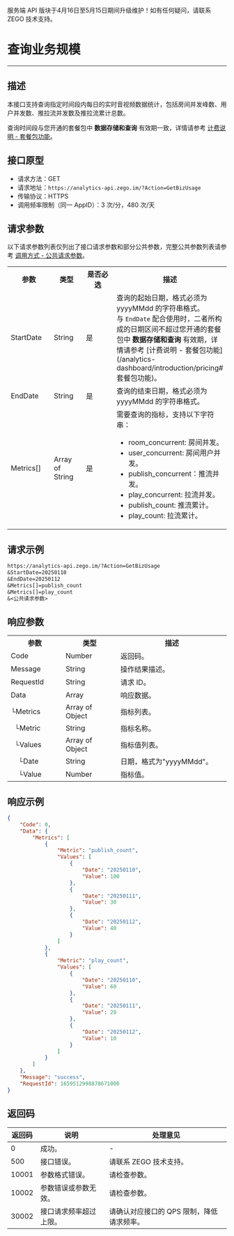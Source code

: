 <Warning title="警告">服务端 API 版块于4月16日至5月15日期间升级维护！如有任何疑问，请联系 ZEGO 技术支持。</Warning>
# 查询业务规模

- - -

## 描述

本接口支持查询指定时间段内每日的实时音视频数据统计，包括房间并发峰数、用户并发数、推拉流并发数及推拉流累计总数。

<Note title="说明">查询时间段与您开通的套餐包中 <strong>数据存储和查询</strong> 有效期一致，详情请参考 [计费说明 - 套餐包功能](/analytics-dashboard/introduction/pricing#套餐包功能)。</Note>

## 接口原型

- 请求方法：GET
- 请求地址：`https://analytics-api.zego.im/?Action=GetBizUsage`
- 传输协议：HTTPS
- 调用频率限制（同一 AppID）：3 次/分，480 次/天

## 请求参数

以下请求参数列表仅列出了接口请求参数和部分公共参数，完整公共参数列表请参考 [调用方式 - 公共请求参数](./../Access%20server%20APIs.mdx#公共请求参数)。

<table>
  <colgroup>
    <col width="20%" />
    <col width="15%" />
    <col width="15%" />
    <col width="50%" />
  </colgroup>
<tbody><tr>
<th>参数</th>
<th>类型</th>
<th>是否必选</th>
<th>描述</th>
</tr>
<tr>
<td>StartDate</td>
<td>String</td>
<td>是</td>
<td>查询的起始日期，格式必须为 yyyyMMdd 的字符串格式。<div class="mk-hint">与 <code>EndDate</code> 配合使用时，二者所构成的日期区间不超过您开通的套餐包中 <strong>数据存储和查询</strong> 有效期，详情请参考 [计费说明 - 套餐包功能](/analytics-dashboard/introduction/pricing#套餐包功能)。</div></td>
</tr>
<tr>
<td>EndDate</td>
<td>String</td>
<td>是</td>
<td>查询的结束日期，格式必须为 yyyyMMdd 的字符串格式。</td>
</tr>
<tr>
<td>Metrics[]</td>
<td>Array of String</td>
<td>是</td>
<td>需要查询的指标，支持以下字符串：<ul><li>room_concurrent: 房间并发。</li><li>user_concurrent: 房间用户并发。</li><li>publish_concurrent：推流并发。</li><li>play_concurrent: 拉流并发。</li><li>publish_count: 推流累计。</li><li>play_count: 拉流累计。</li></ul></td>
</tr>
</tbody></table>

## 请求示例

```txt
https://analytics-api.zego.im/?Action=GetBizUsage
&StartDate=20250110
&EndDate=20250112
&Metrics[]=publish_count
&Metrics[]=play_count
&<公共请求参数>
```

## 响应参数

<table class="collapsible-table" >
  <colgroup>
    <col width="25%" />
    <col width="25%" />
    <col width="50%" />
  </colgroup>
<tbody><tr data-row-level="1">
<th>参数</th>
<th>类型</th>
<th>描述</th>
</tr>
<tr data-row-level="2">
<td>Code</td>
<td>Number</td>
<td>返回码。</td>
</tr>
<tr data-row-level="3">
<td>Message</td>
<td>String</td>
<td>操作结果描述。</td>
</tr>
<tr data-row-level="4">
<td>RequestId</td>
<td>String</td>
<td>请求 ID。</td>
</tr>
<tr data-row-level="5" data-row-child="true">
<td>Data</td>
<td>Array</td>
<td>响应数据。</td>
</tr>
<tr data-row-level="5-1" data-row-child="true">
<td>└Metrics</td>
<td>Array of Object</td>
<td>指标列表。</td>
</tr>
<tr data-row-level="5-1-1">
<td>&nbsp;&nbsp;└Metric</td>
<td>String</td>
<td>指标名称。</td>
</tr>
<tr data-row-level="5-1-2" data-row-child="true">
<td>&nbsp;&nbsp;└Values</td>
<td>Array of Object</td>
<td>指标值列表。</td>
</tr>
<tr data-row-level="5-1-2-1">
<td>&nbsp;&nbsp;&nbsp;&nbsp;└Date</td>
<td>String</td>
<td>日期，格式为"yyyyMMdd"。</td>
</tr>
<tr data-row-level="5-1-2-2">
<td>&nbsp;&nbsp;&nbsp;&nbsp;└Value</td>
<td>Number</td>
<td>指标值。</td>
</tr>
</tbody></table>

## 响应示例

```json
{
    "Code": 0,
    "Data": {
        "Metrics": [
            {
                "Metric": "publish_count",
                "Values": [
                    {
                        "Date": "20250110",
                        "Value": 100
                    },
                    {
                        "Date": "20250111",
                        "Value": 30
                    },
                    {
                        "Date": "20250112",
                        "Value": 40
                    }
                ]
            },
            {
                "Metric": "play_count",
                "Values": [
                    {
                        "Date": "20250110",
                        "Value": 60
                    },
                    {
                        "Date": "20250111",
                        "Value": 20
                    },
                    {
                        "Date": "20250112",
                        "Value": 10
                    }
                ]
            }
        ]
    },
    "Message": "success",
    "RequestId": 1659512998878671000
}
```

## 返回码

| 返回码 | 说明 | 处理意见 |
|--------|------|----------|
| 0      | 成功。 | -        |
| 500    | 接口错误。 | 请联系 ZEGO 技术支持。 |
| 10001  | 参数格式错误。 | 请检查参数。 |
| 10002  | 参数错误或参数无效。 | 请检查参数。 |
| 30002  | 接口请求频率超过上限。	 | 请确认对应接口的 QPS 限制，降低请求频率。 |
